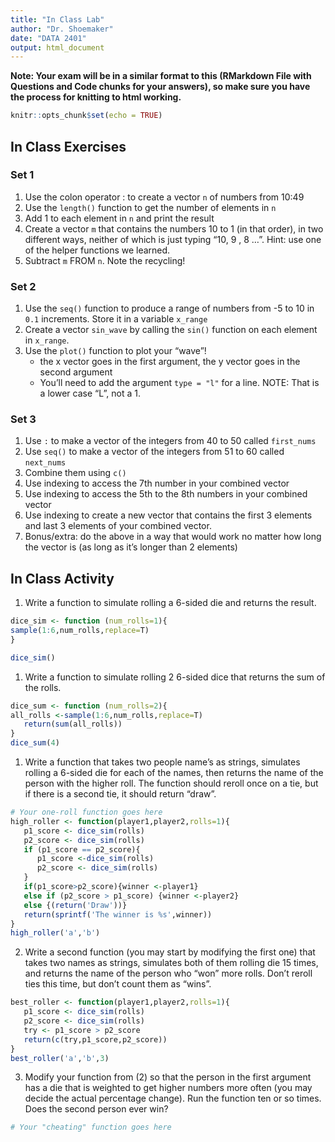 ```yaml
---
title: "In Class Lab"
author: "Dr. Shoemaker"
date: "DATA 2401"
output: html_document
---
```

**Note: Your exam will be in a similar format to this (RMarkdown File with Questions and Code chunks for your answers), so make sure you have the process for knitting to html working.** 

```r
knitr::opts_chunk$set(echo = TRUE)
```

## In Class Exercises

### Set 1 

1. Use the colon operator : to create a vector `n` of numbers from 10:49
2. Use the `length()` function to get the number of elements in `n`
3. Add 1 to each element in `n` and print the result
4. Create a vector `m` that contains the numbers 10 to 1 (in that order), in two different ways, neither of which is just typing "10, 9 , 8 ...".  Hint: use one of the helper functions we learned.
5. Subtract `m` FROM `n`. Note the recycling!

### Set 2 

1. Use the `seq()` function to produce a range of numbers from -5 to 10 in `0.1` increments. Store it in a variable `x_range`
2. Create a vector `sin_wave` by calling the `sin()` function on each element in `x_range`.
3. Use the `plot()` function to plot your "wave"!
     + the x vector goes in the first argument, the y vector goes in the second argument
     + You'll need to add the argument `type = "l"` for a line. NOTE: That is a lower case "L", not a 1. 


### Set 3 

1. Use `:` to make a vector of the integers from 40 to 50 called `first_nums`
2. Use `seq()` to make a vector of the integers from 51 to 60 called `next_nums`
3. Combine them using `c()`
4. Use indexing to access the 7th number in your combined vector
5. Use indexing to access the 5th to the 8th numbers in your combined vector
6. Use indexing to create a new vector that contains the first 3 elements and last 3 elements of your combined vector. 
7. Bonus/extra: do the above in a way that would work no matter how long the vector is (as long as it's longer than 2 elements)

## In Class Activity

1. Write a function to simulate rolling a 6-sided die and returns the result.

```r
dice_sim <- function (num_rolls=1){
sample(1:6,num_rolls,replace=T)
}

dice_sim()
```






1. Write a function to simulate rolling 2 6-sided dice that returns the sum of the rolls. 

```r
dice_sum <- function (num_rolls=2){
all_rolls <-sample(1:6,num_rolls,replace=T)
   return(sum(all_rolls))
}
dice_sum(4)
```



1. Write a function that takes two people name's as strings, simulates rolling a 6-sided die for each of the names, then returns the name of the person with the higher roll. The function should reroll once on a tie, but if there is a second tie, it should return "draw". 

```r
# Your one-roll function goes here
high_roller <- function(player1,player2,rolls=1){
   p1_score <- dice_sim(rolls)
   p2_score <- dice_sim(rolls)
   if (p1_score == p2_score){
      p1_score <-dice_sim(rolls)
      p2_score <- dice_sim(rolls)
   }
   if(p1_score>p2_score){winner <-player1}
   else if (p2_score > p1_score) {winner <-player2}
   else {(return('Draw'))}
   return(sprintf('The winner is %s',winner))
}
high_roller('a','b')
```



2. Write a second function (you may start by modifying the first one) that takes two names as strings, simulates both of them rolling die 15 times, and returns the name of the person who "won" more rolls. Don't reroll ties this time, but don't count them as "wins".

```r
best_roller <- function(player1,player2,rolls=1){
   p1_score <- dice_sim(rolls)
   p2_score <- dice_sim(rolls)
   try <- p1_score > p2_score
   return(c(try,p1_score,p2_score))
}
best_roller('a','b',3)

```


3. Modify your function from (2) so that the person in the first argument has a die that is weighted to get higher numbers more often (you may decide the actual percentage change). Run the function ten or so times. Does the second person ever win?

```r
# Your "cheating" function goes here
```

